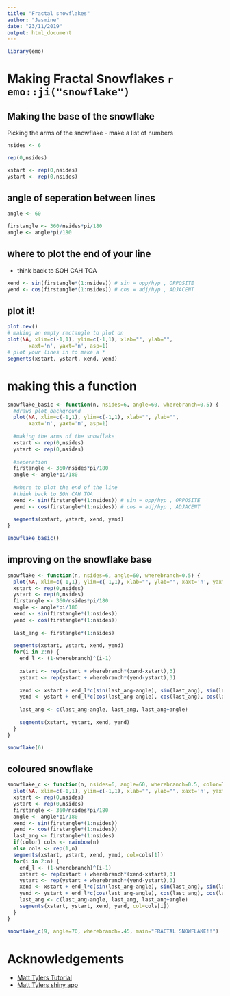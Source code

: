 ```yaml
---
title: "Fractal snowflakes"
author: "Jasmine"
date: "23/11/2019"
output: html_document
---
```


```r
library(emo)
```

# Making Fractal Snowflakes `r emo::ji("snowflake")`

## Making the base of the snowflake

Picking the arms of the snowflake
- make a list of numbers 
```r
nsides <- 6

rep(0,nsides)

xstart <- rep(0,nsides)
ystart <- rep(0,nsides)
```


## angle of seperation between lines
```r
angle <- 60

firstangle <- 360/nsides*pi/180
angle <- angle*pi/180
```

## where to plot the end of your line
- think back to SOH CAH TOA
```r
xend <- sin(firstangle*(1:nsides)) # sin = opp/hyp , OPPOSITE
yend <- cos(firstangle*(1:nsides)) # cos = adj/hyp , ADJACENT
```

## plot it!

```r
plot.new()
# making an empty rectangle to plot on
plot(NA, xlim=c(-1,1), ylim=c(-1,1), xlab="", ylab="",
       xaxt='n', yaxt='n', asp=1)
# plot your lines in to make a *
segments(xstart, ystart, xend, yend)
```


# making this a function
```r
snowflake_basic <- function(n, nsides=6, angle=60, wherebranch=0.5) {
  #draws plot background
  plot(NA, xlim=c(-1,1), ylim=c(-1,1), xlab="", ylab="",
       xaxt='n', yaxt='n', asp=1)
  
  #making the arms of the snowflake
  xstart <- rep(0,nsides)
  ystart <- rep(0,nsides)
  
  #seperation
  firstangle <- 360/nsides*pi/180
  angle <- angle*pi/180
  
  #where to plot the end of the line
  #think back to SOH CAH TOA
  xend <- sin(firstangle*(1:nsides)) # sin = opp/hyp , OPPOSITE
  yend <- cos(firstangle*(1:nsides)) # cos = adj/hyp , ADJACENT
  
  segments(xstart, ystart, xend, yend)
}

snowflake_basic()
```

## improving on the snowflake base
```r
snowflake <- function(n, nsides=6, angle=60, wherebranch=0.5) {
  plot(NA, xlim=c(-1,1), ylim=c(-1,1), xlab="", ylab="", xaxt='n', yaxt='n', asp=1)
  xstart <- rep(0,nsides)
  ystart <- rep(0,nsides)
  firstangle <- 360/nsides*pi/180
  angle <- angle*pi/180
  xend <- sin(firstangle*(1:nsides))
  yend <- cos(firstangle*(1:nsides))
  
  last_ang <- firstangle*(1:nsides)                                                     ########
  
  segments(xstart, ystart, xend, yend)
  for(i in 2:n) {
    end_l <- (1-wherebranch)^(i-1)                                                      ########
    
    xstart <- rep(xstart + wherebranch*(xend-xstart),3)
    ystart <- rep(ystart + wherebranch*(yend-ystart),3)
    
    xend <- xstart + end_l*c(sin(last_ang-angle), sin(last_ang), sin(last_ang+angle))   ########
    yend <- ystart + end_l*c(cos(last_ang-angle), cos(last_ang), cos(last_ang+angle))   ########
    
    last_ang <- c(last_ang-angle, last_ang, last_ang+angle)                             ########
    
    segments(xstart, ystart, xend, yend)                                                ########
  }
}

snowflake(6)
```

## coloured snowflake
```r
snowflake_c <- function(n, nsides=6, angle=60, wherebranch=0.5, color=T, ...) {
  plot(NA, xlim=c(-1,1), ylim=c(-1,1), xlab="", ylab="", xaxt='n', yaxt='n', asp=1, ...=...)
  xstart <- rep(0,nsides)
  ystart <- rep(0,nsides)
  firstangle <- 360/nsides*pi/180
  angle <- angle*pi/180
  xend <- sin(firstangle*(1:nsides))
  yend <- cos(firstangle*(1:nsides))
  last_ang <- firstangle*(1:nsides)
  if(color) cols <- rainbow(n)
  else cols <- rep(1,n)
  segments(xstart, ystart, xend, yend, col=cols[1])
  for(i in 2:n) {
    end_l <- (1-wherebranch)^(i-1)
    xstart <- rep(xstart + wherebranch*(xend-xstart),3)
    ystart <- rep(ystart + wherebranch*(yend-ystart),3)
    xend <- xstart + end_l*c(sin(last_ang-angle), sin(last_ang), sin(last_ang+angle))
    yend <- ystart + end_l*c(cos(last_ang-angle), cos(last_ang), cos(last_ang+angle))
    last_ang <- c(last_ang-angle, last_ang, last_ang+angle)
    segments(xstart, ystart, xend, yend, col=cols[i])
  }
}

snowflake_c(9, angle=70, wherebranch=.45, main="FRACTAL SNOWFLAKE!!")
```


# Acknowledgements
- [Matt Tylers Tutorial](http://rpubs.com/mbtyers/239517)
- [Matt Tylers shiny app](https://mbtyers.shinyapps.io/snowflake/)
